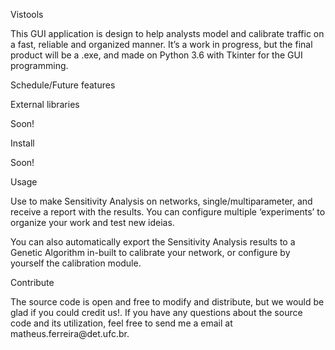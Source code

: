 Vistools

This GUI application is design to help analysts model and calibrate traffic on a fast, reliable and organized manner.
It's a work in progress, but the final product will be a .exe, and made on Python 3.6 with Tkinter for the GUI programming.

Schedule/Future features



External libraries

Soon!

Install

Soon!

Usage

Use to make Sensitivity Analysis on networks, single/multiparameter, and receive a report with the results. You can configure multiple 'experiments' to organize your work and test new ideias.

You can also automatically export the Sensitivity Analysis results to a Genetic Algorithm in-built to calibrate your network, or configure by yourself the calibration module.

Contribute

The source code is open and free to modify and distribute, but we would be glad if you could credit us!. If you have any questions about the source code and its utilization, feel free to send me a email at matheus.ferreira@det.ufc.br.


